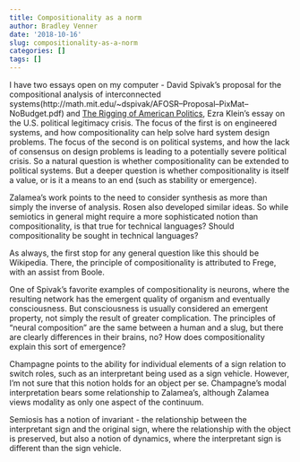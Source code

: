 ```yaml
---
title: Compositionality as a norm
author: Bradley Venner
date: '2018-10-16'
slug: compositionality-as-a-norm
categories: []
tags: []
---
```


I have two essays open on my computer - David Spivak's proposal for the compositional analysis of interconnected systems(http://math.mit.edu/~dspivak/AFOSR--Proposal--PixMat--NoBudget.pdf) and [The Rigging of American Politics](https://www.vox.com/policy-and-politics/2018/10/16/17951596/kavanaugh-trump-senate-impeachment-avenatti-democrats-2020-supreme-court), Ezra Klein's essay on the U.S. political legitimacy crisis.  The focus of the first is on engineered systems, and how  compositionality can help solve hard system design problems.  The focus of the second is on political systems, and how the lack of consensus on design problems is leading to a potentially severe political crisis.  So a natural question is whether compositionality can be extended to political systems.  But a deeper question is whether compositionality is itself a value, or is it a means to an end (such as stability or emergence).

Zalamea's work points to the need to consider synthesis as more than simply the inverse of analysis.  Rosen also developed similar ideas.  So while semiotics in general might require a more sophisticated notion than compositionality, is that true for technical languages?  Should compositionality be sought in technical languages?    

As always, the first stop for any general question like this should be Wikipedia.  There, the principle of compositionality is attributed to Frege, with an assist from Boole.      

One of Spivak's favorite examples of compositionality is neurons, where the resulting network has the emergent quality of organism and eventually consciousness.  But consciousness is usually considered an emergent property, not simply the result of greater complication.  The principles of "neural composition" are the same between a human and a slug, but there are clearly differences in their brains, no?  How does compositionality explain this sort of emergence?    

Champagne points to the ability for individual elements of a sign relation to switch roles, such as an interpretant being used as a sign vehicle.  However, I'm not sure that this notion holds for an object per se.  Champagne's modal interpretation bears some relationship to Zalamea's, although Zalamea views modality as only one aspect of the continuum.

Semiosis has a notion of invariant - the relationship between the interpretant sign and the original sign, where the relationship with the object is preserved, but also a notion of dynamics, where the interpretant sign is different than the sign vehicle.   